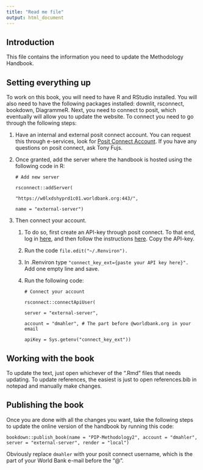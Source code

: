 ---
title: "Read me file"
output: html_document
---

## Introduction

This file contains the information you need to update the Methodology Handbook.

## Setting everything up

To work on this book, you will need to have R and RStudio installed. You will also need to have the following packages installed: downlit, rsconnect, bookdown, DiagrammeR. Next, you need to connect to posit, which eventually will allow you to update the website. To connect you need to go through the following steps:

1.  Have an internal and external posit connect account. You can request this through e-services, look for [Posit Connect Account](https://worldbankgroup.service-now.com/wbg?id=wbg_sc_catalog&sys_id=990fc3681bf47850a4d2fff7cc4bcbca). If you have any questions on posit connect, ask Tony Fujs.

2.  Once granted, add the server where the handbook is hosted using the following code in R:

    `# Add new server`

    `rsconnect::addServer(`

    `"https://w0lxdshyprd1c01.worldbank.org:443/",`

    `name = "external-server")`

3.  Then connect your account.

    1.  To do so, first create an API-key through posit connect. To that end, log in [here](https://datanalytics.worldbank.org/connect/), and then follow the instructions [here](https://docs.posit.co/connect/user/api-keys/#:~:text=To%20create%20an%20API%20Key,to%20the%20API%20Keys%20page.). Copy the API-key.

    2.  Run the code `file.edit("~/.Renviron").`

    3.  In .Renviron type `"connect_key_ext={paste your API key here}".` Add one empty line and save.

    4.  Run the following code:

        `# Connect your account`

        `rsconnect::connectApiUser(`

        `server = "external-server",`

        `account = "dmahler", # The part before @worldbank.org in your email`

        `apiKey = Sys.getenv("connect_key_ext"))`

## Working with the book

To update the text, just open whichever of the ".Rmd" files that needs updating. To update references, the easiest is just to open references.bib in notepad and manually make changes.

## Publishing the book

Once you are done with all the changes you want, take the following steps to update the online version of the handbook by running this code:

`bookdown::publish_book(name = "PIP-Methodology2", account = "dmahler", server = "external-server", render = "local")`

Obviously replace `dmahler` with your posit connect username, which is the part of your World Bank e-mail before the "\@".
